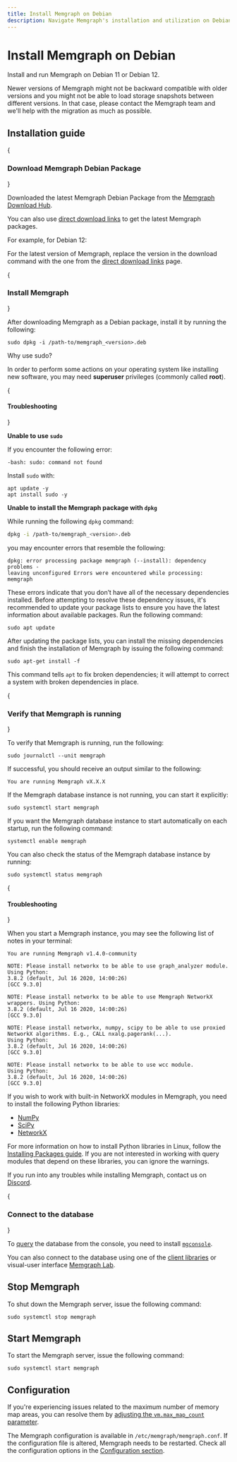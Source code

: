 ```yaml
---
title: Install Memgraph on Debian
description: Navigate Memgraph's installation and utilization on Debian systems with our strategically crafted guide. Ensuring a seamless graph computing experience.
---
```



# Install Memgraph on Debian

Install and run Memgraph on Debian 11 or Debian 12.

<Callout type="warning"> 
Newer versions of Memgraph might not be backward
compatible with older versions and you might not be able to load storage
snapshots between different versions. In that case, please contact the Memgraph
team and we'll help with the migration as much as possible.
 </Callout>

## Installation guide

<Steps>

{<h3>Download Memgraph Debian Package</h3>}

Downloaded the latest Memgraph Debian Package from the [Memgraph Download Hub](https://memgraph.com/download/).

You can also use [direct download
links](/getting-started/install-memgraph/direct-download-links) to get the
latest Memgraph packages. 

For example, for Debian 12:

<CodeSnippet code="sudo wget https://download.memgraph.com/memgraph/v2.20-0/debian-12/memgraph_2.21.0-1_amd64.deb" page="install-memgraph/debian" os="debian"/>

<Callout>

For the latest version of Memgraph, replace the version in the download command
with the one from the [direct download
links](/getting-started/install-memgraph/direct-download-links) page.

</Callout>

{<h3>Install Memgraph</h3>}

After downloading Memgraph as a Debian package, install it by running the
following:

```console
sudo dpkg -i /path-to/memgraph_<version>.deb
```

<Callout type="info"> 

Why use sudo? 

In order to perform some actions on your operating system like installing new
software, you may need **superuser** privileges (commonly called **root**).

</Callout>

{<h4>Troubleshooting</h4>}

**Unable to use `sudo`**

If you encounter the following error:

```
-bash: sudo: command not found
```

Install `sudo` with:

```
apt update -y
apt install sudo -y
```

**Unable to install the Memgraph package with `dpkg`**

While running the following `dpkg` command:

```bash
dpkg -i /path-to/memgraph_<version>.deb
```

you may encounter errors that resemble the following:

```console
dpkg: error processing package memgraph (--install): dependency problems -
leaving unconfigured Errors were encountered while processing: memgraph
```

These errors indicate that you don’t have all of the necessary dependencies
installed. Before attempting to resolve these dependency issues, it's
recommended to update your package lists to ensure you have the latest
information about available packages. Run the following command:

```console
sudo apt update
```

After updating the package lists, you can install the missing dependencies and
finish the installation of Memgraph by issuing the following command:

```console
sudo apt-get install -f
```

This command tells `apt` to fix broken dependencies; it will attempt to correct
a system with broken dependencies in place.

{<h3>Verify that Memgraph is running</h3>}

To verify that Memgraph is running, run the following:

```console
sudo journalctl --unit memgraph
```

If successful, you should receive an output similar to the following:

```console
You are running Memgraph vX.X.X
```

If the Memgraph database instance is not running, you can start it explicitly:

```console
sudo systemctl start memgraph
```

If you want the Memgraph database instance to start automatically on each startup, run the
following command:

```console
systemctl enable memgraph
```

You can also check the status of the Memgraph database instance by running:
```console
sudo systemctl status memgraph
```

{<h4>Troubleshooting</h4>}

When you start a Memgraph instance, you may see the following list of notes in
your terminal:

```console
You are running Memgraph v1.4.0-community

NOTE: Please install networkx to be able to use graph_analyzer module. Using Python:
3.8.2 (default, Jul 16 2020, 14:00:26)
[GCC 9.3.0]

NOTE: Please install networkx to be able to use Memgraph NetworkX wrappers. Using Python:
3.8.2 (default, Jul 16 2020, 14:00:26)
[GCC 9.3.0]

NOTE: Please install networkx, numpy, scipy to be able to use proxied NetworkX algorithms. E.g., CALL nxalg.pagerank(...).
Using Python:
3.8.2 (default, Jul 16 2020, 14:00:26)
[GCC 9.3.0]

NOTE: Please install networkx to be able to use wcc module.
Using Python:
3.8.2 (default, Jul 16 2020, 14:00:26)
[GCC 9.3.0]
```

If you wish to work with built-in NetworkX modules in Memgraph, you need to
install the following Python libraries:
* [NumPy](https://numpy.org/)
* [SciPy](https://www.scipy.org/)
* [NetworkX](https://networkx.org/)

For more information on how to install Python libraries in Linux, follow the
[Installing Packages
guide](https://packaging.python.org/tutorials/installing-packages/). If you are
not interested in working with query modules that depend on these libraries, you
can ignore the warnings.

If you run into any troubles while installing Memgraph, contact us on
[Discord](https://discord.gg/memgraph).

{<h3>Connect to the database</h3>}

To [query](/querying) the database from the console, you need to install
[`mgconsole`](/getting-started/cli). 

You can also connect to the database using one of the [client
libraries](/client-libraries) or visual-user interface [Memgraph
Lab](/data-visualization).

</Steps>

## Stop Memgraph

To shut down the Memgraph server, issue the following command:

```console
sudo systemctl stop memgraph
```

## Start Memgraph

To start the Memgraph server, issue the following command:

```console
sudo systemctl start memgraph
```

## Configuration

<Callout type="info">

If you're experiencing issues related to the maximum number of memory map areas,
you can resolve them by [adjusting the `vm.max_map_count`
parameter](/configuration/system-configuration#increasing-memory-map-areas). 

</Callout>

The Memgraph configuration is available in `/etc/memgraph/memgraph.conf`. If the
configuration file is altered, Memgraph needs to be restarted. Check all the
configuration options in the [Configuration
section](/database-management/configuration). 
